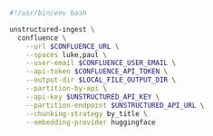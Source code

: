 ```bash CLI
#!/usr/bin/env bash

unstructured-ingest \
  confluence \
    --url $CONFLUENCE_URL \
    --spaces luke,paul \
    --user-email $CONFLUENCE_USER_EMAIL \
    --api-token $CONFLUENCE_API_TOKEN \
    --output-dir $LOCAL_FILE_OUTPUT_DIR \
    --partition-by-api \
    --api-key $UNSTRUCTURED_API_KEY \
    --partition-endpoint $UNSTRUCTURED_API_URL \
    --chunking-strategy by_title \
    --embedding-provider huggingface
```
